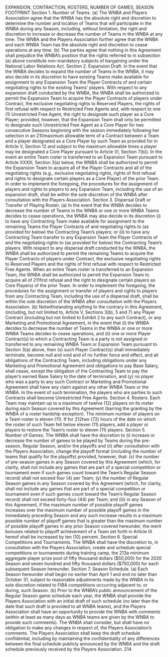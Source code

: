 EXPANSION, CONTRACTION,
ROSTERS, NUMBER OF GAMES, SEASON FOOTPRINT
Section 1. Number of Teams.
(a) The WNBA and Players Association agree that the WNBA has the
absolute right and discretion to determine the number and location of Teams that will participate
in the WNBA during any Season, including, without limitation, the right and discretion to
increase or decrease the number of Teams in the WNBA at any time. The WNBA and the
Players Association further agree that the WNBA and each WNBA Team has the absolute right
and discretion to cease operations at any time.
(b) The parties agree that nothing in this Agreement shall prejudice the
WNBA's position that the rights referred to in subsection (a) above constitute non-mandatory
subjects of bargaining under the National Labor Relations Act.
Section 2. Expansion Draft.
In the event that the WNBA decides to expand the number of Teams in the
WNBA, it may also decide in its discretion to have existing Teams make available for
assignment to any Expansion Team the Player Contracts of and certain negotiating rights to the
existing Teams' players. With respect to any expansion draft conducted by the WNBA, the
WNBA shall be authorized to permit the Expansion Team to acquire the Player Contracts of
players under Contract, the exclusive negotiating rights to Reserved Players, the rights of first
refusal with respect to Restricted Free Agents and, with respect to one (1) Unrestricted Free
Agent, the right to designate such player as a Core Player; provided, however, that the Expansion
Team shall only be permitted to designate such Unrestricted Free Agent as a Core Player for two
consecutive Seasons beginning with the season immediately following her selection in an
210maximum allowable term of a Contract between a Team and a player designated as a Core Player
by such Team as provided for in Article V, Section 12 and subject to the maximum allowable
times a player may be designated a Core Player pursuant to Article VI, Section 7(b)). In the
event an entire Team roster is transferred to an Expansion Team pursuant to Article XXXIII,
Section 3(a) below, the WNBA shall be authorized to permit the Expansion Team to acquire all
of the Player Contracts and all of the negotiating rights (e.g., exclusive negotiating rights, rights
of first refusal and rights to designate certain players as a Core Player) of the prior Team. In
order to implement the foregoing, the procedures for the assignment of players and rights to
players to any Expansion Team, including the use of an expansion draft, shall be within the sole
discretion of the WNBA after consultation with the Players Association.
Section 3. Dispersal Draft or Transfer of Playing Roster.
(a) In the event that the WNBA decides to decrease the number of Teams in
the WNBA or one or more WNBA Teams decides to cease operations, the WNBA may also
decide in its discretion (i) to have any Contracting Team make available for assignment to the
remaining Teams the Player Contracts of and negotiating rights to (as provided for below) the
Contracting Team's players; or (ii) to have any Contracting Team transfer to any Expansion
Team the Player Contracts of and the negotiating rights to (as provided for below) the
Contracting Team's players. With respect to any dispersal draft conducted by the WNBA, the
WNBA shall be authorized to permit the remaining Teams to acquire the Player Contracts of
players under Contract, the exclusive negotiating rights to Reserved Players and the rights of first
refusal with respect to Restricted Free Agents. When an entire Team roster is transferred to an
Expansion Team, the WNBA shall be authorized to permit the Expansion Team to acquire all of
211first refusal and the right to designate certain players as Core Players) of the prior Team. In
order to implement the foregoing, the procedures for the assignment or transfer of players and
rights to players from any Contracting Team, including the use of a dispersal draft, shall be
within the sole discretion of the WNBA after consultation with the Players Association.
(b) Notwithstanding anything to the contrary in this Agreement, (including,
but not limited to, Article V, Sections 3(b), 5 and 7) any Player Contract (including but not
limited to Exhibit 2 to any such Contract), or any Marketing and Promotional Agreement, in the
event that (i) the WNBA decides to decrease the number of Teams in the WNBA or one or more
WNBA Teams decides to cease operations, and (ii) one or more Player Contract(s) to which a
Contracting Team is a party is not assigned or transferred to any remaining WNBA Team or
Expansion Team pursuant to Section 3(a) above, then (x) such Player Contract(s) shall
immediately terminate, become null and void and of no further force and effect, and all
obligations of the Contracting Team, including obligations under any Marketing and Promotional
Agreement and obligations to pay Base Salary, shall cease, except the obligation of the
Contracting Team to pay the player's earned Base Salary to the date of termination, and (y) no
player who was a party to any such Contract or Marketing and Promotional Agreement shall
have any claim against any other WNBA Team or the WNBA. In the event of such termination,
the players who are parties to such Contracts shall become Unrestricted Free Agents.
Section 4. Rosters.
Each Team may maintain up to a maximum of twelve (12) players on its roster
during each Season covered by this Agreement (barring the granting by the WNBA of a roster
hardship exception). The minimum number of players on a Team roster is eleven (11). If for
212two (72) hours of the date on which the roster of such Team fell below eleven (11) players, add a
player or players to restore the Team's roster to eleven (11) players.
Section 5. Number of Games.
The WNBA shall have the discretion to (i) increase or decrease the number of
games to be played by Teams during the pre-season, Regular Season, and/or the playoffs and (ii)
after consultation with the Players Association, change the playoff format (including the number
of teams that qualify for the playoffs) provided, however, that: (x) the number of pre-season
games in any Season covered by this Agreement (which, for clarity, shall not include any games
that are part of a special competition or tournament even if such games count toward the Team's
Regular Season record) shall not exceed four (4) per Team; (y) the number of Regular Season
games in any Season covered by this Agreement (which, for clarity, shall not include any games
that are part of a special competition or tournament even if such games count toward the Team's
Regular Season record) shall not exceed forty-four (44) per Team; and (iii) in any Season of this
Agreement, if the maximum number of possible playoff games increases over the maximum
number of possible playoff games in the immediately preceding Season and any such increase
results in a maximum possible number of playoff games that is greater than the maximum
number of possible playoff games in any prior Season covered hereunder, the merit bonuses
related to playoff achievement of a Team set forth in Article IX hereof shall be increased by ten
(10) percent.
Section 6. Special Competitions and Tournaments.
The WNBA shall have the discretion to, in consultation with the Players
Association, create and schedule special competitions or tournaments during training camp, the
213a minimum aggregate player prize pool of fifty thousand dollars (\$50,000) for the 2020 Season
and seven hundred and fifty thousand dollars (\$750,000) for each subsequent Season hereunder.
Section 7. Season Schedule.
(a) Each Season hereunder shall begin no earlier than April 1 and end no later
than October 31, subject to reasonable adjustments made by the WNBA in its sole discretion
related to FIBA competitions occurring adjacent to, or during, such Season.
(b) Prior to the WNBA's public announcement of the Regular Season game
schedule each year, the WNBA shall provide the Players Association with an initial draft of such
schedule (no later than the date that such draft is provided to all WNBA teams), and the Players
Association shall have an opportunity to provide the WNBA with comments (within at least as
many days as WNBA teams are given by the WNBA to provide such comments). The WNBA
shall consider, but shall have no obligation to make any changes in respect of, the Players
Association's comments. The Players Association shall keep the draft schedule confidential,
including by maintaining the confidentiality of any differences between the final schedule
publicly announced by the WNBA and the draft schedule previously received by the Players
Association.
214
